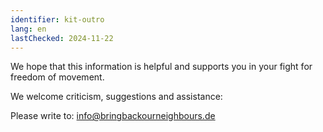 ```yaml
---
identifier: kit-outro
lang: en
lastChecked: 2024-11-22
---
```


We hope that this information is helpful and supports you in your fight for freedom of movement.

We welcome criticism, suggestions and assistance:

Please write to: info@bringbackourneighbours.de